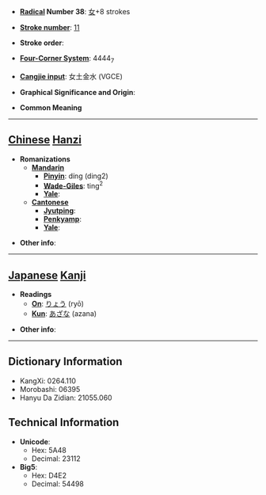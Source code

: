* '''[[Wiktionary:Chinese radical index| Radical]] Number 38''': [[Wiktionary:Chinese radical index 女|女]]+8 strokes

* '''[[Wiktionary:Chinese total strokes index|Stroke number]]''': [[Wiktionary:Chinese total strokes index 11|11]]

* '''Stroke order''': 

* '''[[Wiktionary:Chinese four corner index|Four-Corner System]]''': 4444<sub>7</sub>

* '''[[Wiktionary:Chinese Cangjie index|Cangjie input]]''': 女土金水 (VGCE)

* '''Graphical Significance and Origin''': 

* '''Common Meaning'''

----

== [[Chinese]] [[Hanzi]] ==

* '''Romanizations'''
** '''[[Mandarin]]'''
*** '''[[Pinyin]]''': díng (ding2)
*** '''[[Wade-Giles]]''': ting<sup>2</sup>
*** '''[[Yale]]''': 
** '''[[Cantonese]]'''
*** '''[[Jyutping]]''':
*** '''[[Penkyamp]]''': 
*** '''[[Yale]]''': 

* '''Other info''': 

----

== [[Japanese]] [[Kanji]] ==

* '''Readings'''
** '''[[On]]''': [[りょう]] (ryō)
** '''[[Kun]]''': [[あざな]] (azana)

* '''Other info''':  

----

== Dictionary Information ==

* KangXi: 0264.110
* Morobashi: 06395
* Hanyu Da Zidian: 21055.060

== Technical Information ==

* '''Unicode''':
** Hex: 5A48
** Decimal: 23112
* '''Big5''':
** Hex: D4E2
** Decimal: 54498